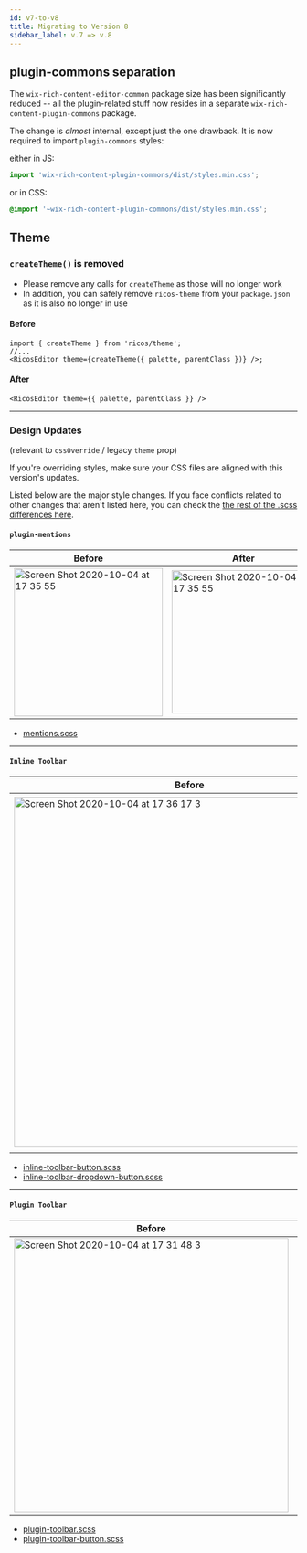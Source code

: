 ```yaml
---
id: v7-to-v8
title: Migrating to Version 8
sidebar_label: v.7 => v.8
---
```


## plugin-commons separation

The `wix-rich-content-editor-common` package size has been significantly reduced -- all the plugin-related stuff now resides in a separate `wix-rich-content-plugin-commons` package.

The change is _almost_ internal, except just the one drawback. It is now required to import `plugin-commons` styles:

either in JS:

```js
import 'wix-rich-content-plugin-commons/dist/styles.min.css';
```

or in CSS:

```css
@import '~wix-rich-content-plugin-commons/dist/styles.min.css';
```

## Theme

### `createTheme()` is removed

- Please remove any calls for `createTheme` as those will no longer work
- In addition, you can safely remove `ricos-theme` from your `package.json` as it is also no longer in use

#### Before

```tsx
import { createTheme } from 'ricos/theme';
//...
<RicosEditor theme={createTheme({ palette, parentClass })} />;
```

#### After

```tsx
<RicosEditor theme={{ palette, parentClass }} />
```

---

### Design Updates

(relevant to `cssOverride` / legacy `theme` prop)

If you're overriding styles, make sure your CSS files are aligned with this version's updates.

Listed below are the major style changes.
If you face conflicts related to other changes that aren't listed here, you can check the [the rest of the .scss differences here](https://github.com/wix/ricos/pull/1607/files?file-filters%5B%5D=.scss).

#### `plugin-mentions`

| Before                                                                                                                                                                  | After                                                                                                                                                                   |
| ----------------------------------------------------------------------------------------------------------------------------------------------------------------------- | ----------------------------------------------------------------------------------------------------------------------------------------------------------------------- |
| <img width="260" alt="Screen Shot 2020-10-04 at 17 35 55" src="https://user-images.githubusercontent.com/22775305/95095237-79048d00-0733-11eb-899a-d887a784a2a5.png" /> | <img width="251" alt="Screen Shot 2020-10-04 at 17 35 55" src="https://user-images.githubusercontent.com/22775305/95095355-9f2a2d00-0733-11eb-9287-a07f867e2e74.png" /> |

- [mentions.scss](https://github.com/wix/ricos/blob/master/packages/plugin-mentions/web/statics/mentions.scss)

---

#### `Inline Toolbar`

| Before                                                                                                                                                                    | After                                                                                                                                                                     |
| ------------------------------------------------------------------------------------------------------------------------------------------------------------------------- | ------------------------------------------------------------------------------------------------------------------------------------------------------------------------- |
| <img width="614" alt="Screen Shot 2020-10-04 at 17 36 17 3" src="https://user-images.githubusercontent.com/22775305/95096162-98e88080-0734-11eb-8113-47da9d5b37df.png" /> | <img width="623" alt="Screen Shot 2020-10-04 at 17 36 17 2" src="https://user-images.githubusercontent.com/22775305/95096165-9a19ad80-0734-11eb-9dea-e516aaa62b11.png" /> |

- [inline-toolbar-button.scss](https://github.com/wix/ricos/blob/master/packages/editor-common/web/statics/styles/inline-toolbar-button.scss)
- [inline-toolbar-dropdown-button.scss](https://github.com/wix/ricos/blob/master/packages/editor/web/statics/styles/inline-toolbar-dropdown-button.scss)

---

#### `Plugin Toolbar`

| Before                                                                                                                                                                    | After                                                                                                                                                                     |
| ------------------------------------------------------------------------------------------------------------------------------------------------------------------------- | ------------------------------------------------------------------------------------------------------------------------------------------------------------------------- |
| <img width="480" alt="Screen Shot 2020-10-04 at 17 31 48 3" src="https://user-images.githubusercontent.com/22775305/95100351-af450b00-0739-11eb-82ee-02e6181060b3.png" /> | <img width="480" alt="Screen Shot 2020-10-04 at 17 31 48 2" src="https://user-images.githubusercontent.com/22775305/95100360-b0763800-0739-11eb-9177-43126c878d76.png" /> |

- [plugin-toolbar.scss](https://github.com/wix/ricos/blob/master/packages/plugin-commons/web/statics/styles/plugin-toolbar.scss)
- [plugin-toolbar-button.scss](https://github.com/wix/ricos/blob/master/packages/plugin-commons/web/statics/styles/plugin-toolbar-button.scss)
